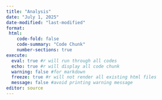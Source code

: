 ```yaml
---
title: "Analysis"
date: "July 1, 2025"
date-modified: "last-modified"
format:
 html:
    code-fold: false
    code-summary: "Code Chunk"
    number-sections: true
execute: 
  eval: true #r will run through all codes
  echo: true #r will display all code chunk
  warning: false #for markdown
  freeze: true #r will not render all existing html files
  message: false #avoid printing warning message
editor: source
---
```

